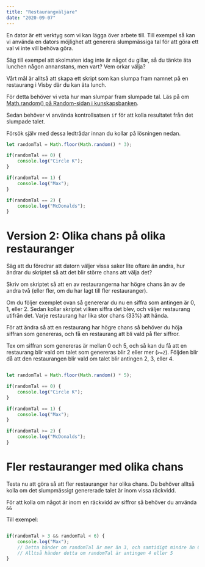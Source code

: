 ```yaml
---
title: "Restaurangväljare"
date: "2020-09-07"
---
```


En dator är ett verktyg som vi kan lägga över arbete till. Till exempel så kan vi använda en dators möjlighet att generera slumpmässiga tal för att göra ett val vi inte vill behöva göra.

Säg till exempel att skolmaten idag inte är något du gillar, så du tänkte äta lunchen någon annanstans, men vart? Vem orkar välja?

Vårt mål är alltså att skapa ett skript som kan slumpa fram namnet på en restaurang i Visby där du kan äta lunch.

För detta behöver vi veta hur man slumpar fram slumpade tal. Läs på om [Math.random() på Random-sidan i kunskapsbanken](https://guteteknik.netlify.app/prog1/random).

Sedan behöver vi använda kontrollsatsen `if` för att kolla resultatet från det slumpade talet.

Försök själv med dessa ledtrådar innan du kollar på lösningen nedan.


<PracticeContainer>

```javascript
let randomTal = Math.floor(Math.random() * 3);

if(randomTal == 0) {
    console.log("Circle K");
}

if(randomTal == 1) {
    console.log("Max");
}

if(randomTal == 2) {
    console.log("McDonalds");
}
```

</PracticeContainer>

# Version 2: Olika chans på olika restauranger

Säg att du föredrar att datorn väljer vissa saker lite oftare än andra, hur ändrar du skriptet så att det blir större chans att välja det?

Skriv om skriptet så att en av restaurangerna har högre chans än av de andra två (eller fler, om du har lagt till fler restauranger).

<PracticeContainer title="ledtråd">

Om du följer exemplet ovan så genererar du nu en siffra som antingen är 0, 1, eller 2.
Sedan kollar skriptet vilken siffra det blev, och väljer restaurang utifrån det. Varje restaurang har lika stor chans (33%) att hända.

För att ändra så att en restaurang har högre chans så behöver du höja siffran som genereras, och få en restaurang att bli vald på fler siffror.

Tex om siffran som genereras är mellan 0 och 5, och så kan du få att en restaurang blir vald om talet som genereras blir 2 eller mer (`>=2`).
Följden blir då att den restaurangen blir vald om talet blir antingen 2, 3, eller 4.

</PracticeContainer>

<PracticeContainer>

```js

let randomTal = Math.floor(Math.random() * 5);

if(randomTal == 0) {
    console.log("Circle K");
}

if(randomTal == 1) {
    console.log("Max");
}

if(randomTal >= 2) {
    console.log("McDonalds");
}

```

</PracticeContainer>

# Fler restauranger med olika chans

Testa nu att göra så att fler restauranger har olika chans. Du behöver alltså kolla om det slumpmässigt genererade talet är inom vissa räckvidd.

<PracticeContainer title="ledtråd">

För att kolla om något är inom en räckvidd av siffror så behöver du använda `&&`

Till exempel:

```js

if(randomTal > 3 && randomTal < 6) {
    console.log("Max");
    // Detta händer om randomTal är mer än 3, och samtidigt mindre än 6
    // Alltså händer detta om randomTal är antingen 4 eller 5
}

```

</PracticeContainer>